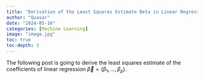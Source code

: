```yaml
---
title: "Derivation of the Least Squares Estimate Beta in Linear Regression"
author: "Quasar"
date: "2024-05-16"
categories: [Machine Learning]      
image: "image.jpg"
toc: true
toc-depth: 3
---
```


The following post is going to derive the least squares estimate of the coefficients of linear regression $\vec{\beta}=(\beta_1,\ldots,\beta_p)$. 